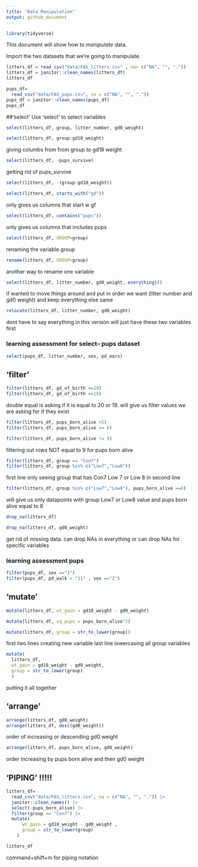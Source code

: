 ```yaml
---
title: "Data Manipulation"
output: github_document
---
```

```r
library(tidyverse)
```


This document will show how to *manipulate* data.

Import the two datasets that we're going to manipulate.


```r
litters_df = read_csv("data/FAS_litters.csv" , na= c("NA", "", "."))
litters_df = janitor::clean_names(litters_df)
litters_df

pups_df=
  read_csv("data/FAS_pups.csv", na = c("NA", "", "."))
pups_df = janitor::clean_names(pups_df)
pups_df
```

##'select'
Use 'select' to select variables

```r
select(litters_df, group, litter_number, gd0_weight)
```

```r
select(litters_df, group:gd18_weight)
```
giving columbs from from group to gd18 weight

```r
select(litters_df, -pups_survive)
```
getting rid of pups_survive

```r
select(litters_df, -(group:gd18_weight))
```

```r
select(litters_df, starts_with("gd"))
```
only gives us columns that start w gf

```r
select(litters_df, contains("pups"))
```
only gives us columns that includes pups

```r
select(litters_df, GROUP=group)
```
renaming the variable group

```r
rename(litters_df, GROUP=group)
```
another way to rename one variable

```r
select(litters_df, litter_number, gd0_weight, everything())
```
if wanted to move things around and put in order we want (litter number and gd0 weight) and keep everything else same

```r
relocate(litters_df, litter_number, gd0_weight)
```
dont have to say everything in this version will just have these two variables first

### learning assessment for select-- pups dataset

```r
select(pups_df, litter_number, sex, pd_ears)
```



## 'filter'


```r
filter(litters_df, gd_of_birth ==20)
filter(litters_df, gd_of_birth ==19)

```
double equal is asking if it is equal to 20 or 19. will give us filter values we are asking for if they exist

```r
filter(litters_df, pups_born_alive >5)
filter(litters_df, pups_born_alive >= 8)

```

```r
filter(litters_df, pups_born_alive != 9)
```
filtering out rows NOT equal to 9 for pups born alive


```r
filter(litters_df, group == "Con7")
filter(litters_df, group %in% c("Low7","Low8"))
```
first line only seeing group that has Con7
Low 7 or Low 8 in second line


```r
filter(litters_df, group %in% c("Low7","Low8"), pups_born_alive ==8)
```
will give us only datapoints with group Low7 or Low8 value and pups born alive equal to 8

```r
drop_na(litters_df)

drop_na(litters_df, gd0_weight)

```
get rid of missing data. can drop NAs in everything or can drop NAs for specific variables

### learning assessment pups
```r
filter(pups_df, sex =="1")
filter(pups_df, pd_walk < "11" , sex =="2")
```


## 'mutate'

```r
mutate(litters_df, wt_gain = gd18_weight - gd0_weight)

mutate(litters_df, sq_pups = pups_born_alive^2)

mutate(litters_df, group = str_to_lower(group))
```
first two lines creating new variable
last line lowercasing all group variables

```r
mutate(
  litters_df,
  wt_gain = gd18_weight - gd0_weight,
  group = str_to_lower(group)
  )
```
putting it all together


## 'arrange'

```r
arrange(litters_df, gd0_weight)
arrange(litters_df, desc(gd0_weight))
```
order of increasing or descending gd0 weight

```r
arrange(litters_df, pups_born_alive, gd0_weight)
```
order increasing by pups born alive and then gd0 weight


## 'PIPING' !!!!!

```r
litters_df=
  read_csv("data/FAS_litters.csv", na = c("NA", "", ".")) |> 
  janitor::clean_names() |> 
  select(-pups_born_alive) |> 
  filter(group == "Con7") |> 
  mutate(
      wt_gain = gd18_weight - gd0_weight ,
      group = str_to_lower(group)
    )

litters_df
```
command+shift+m for piping notation






